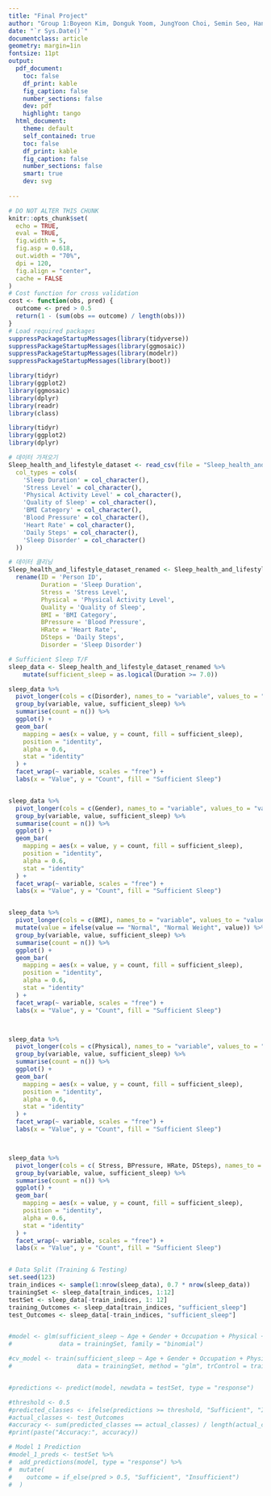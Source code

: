 ```yaml
---
title: "Final Project"
author: "Group 1:Boyeon Kim, Donguk Yoom, JungYoon Choi, Semin Seo, Hanseung Jang, Sanghyun Lee, Helena Burke, Seokyeong Park, Dahye Chung"
date: "`r Sys.Date()`"
documentclass: article
geometry: margin=1in
fontsize: 11pt
output:
  pdf_document:
    toc: false
    df_print: kable
    fig_caption: false
    number_sections: false
    dev: pdf
    highlight: tango
  html_document:
    theme: default
    self_contained: true
    toc: false
    df_print: kable
    fig_caption: false
    number_sections: false
    smart: true
    dev: svg
    
---
```


```r
# DO NOT ALTER THIS CHUNK
knitr::opts_chunk$set(
  echo = TRUE,
  eval = TRUE,
  fig.width = 5,
  fig.asp = 0.618,
  out.width = "70%",
  dpi = 120,
  fig.align = "center",
  cache = FALSE
)
# Cost function for cross validation
cost <- function(obs, pred) {
  outcome <- pred > 0.5
  return(1 - (sum(obs == outcome) / length(obs)))
}
# Load required packages
suppressPackageStartupMessages(library(tidyverse))
suppressPackageStartupMessages(library(ggmosaic))
suppressPackageStartupMessages(library(modelr))
suppressPackageStartupMessages(library(boot))
```


```r
library(tidyr)
library(ggplot2)
library(ggmosaic)
library(dplyr)
library(readr)
library(class)
```


```r
library(tidyr)
library(ggplot2)
library(dplyr)

# 데이터 가져오기
Sleep_health_and_lifestyle_dataset <- read_csv(file = "Sleep_health_and_lifestyle_dataset.csv",
  col_types = cols(
    'Sleep Duration' = col_character(),
    'Stress Level' = col_character(),
    'Physical Activity Level' = col_character(),
    'Quality of Sleep' = col_character(),
    'BMI Category' = col_character(),
    'Blood Pressure' = col_character(),
    'Heart Rate' = col_character(),
    'Daily Steps' = col_character(),
    'Sleep Disorder' = col_character()
  ))

# 데이터 클리닝
Sleep_health_and_lifestyle_dataset_renamed <- Sleep_health_and_lifestyle_dataset %>%
  rename(ID = 'Person ID',
         Duration = 'Sleep Duration',
         Stress = 'Stress Level',
         Physical = 'Physical Activity Level',
         Quality = 'Quality of Sleep',
         BMI = 'BMI Category',
         BPressure = 'Blood Pressure',
         HRate = 'Heart Rate',
         DSteps = 'Daily Steps',
         Disorder = 'Sleep Disorder')
```

```r
# Sufficient Sleep T/F
sleep_data <- Sleep_health_and_lifestyle_dataset_renamed %>%
    mutate(sufficient_sleep = as.logical(Duration >= 7.0))

sleep_data %>%
  pivot_longer(cols = c(Disorder), names_to = "variable", values_to = "value") %>%
  group_by(variable, value, sufficient_sleep) %>%
  summarise(count = n()) %>%
  ggplot() +
  geom_bar(
    mapping = aes(x = value, y = count, fill = sufficient_sleep),
    position = "identity",
    alpha = 0.6,
    stat = "identity"
  ) +
  facet_wrap(~ variable, scales = "free") +
  labs(x = "Value", y = "Count", fill = "Sufficient Sleep")


sleep_data %>%
  pivot_longer(cols = c(Gender), names_to = "variable", values_to = "value") %>%
  group_by(variable, value, sufficient_sleep) %>%
  summarise(count = n()) %>%
  ggplot() +
  geom_bar(
    mapping = aes(x = value, y = count, fill = sufficient_sleep),
    position = "identity",
    alpha = 0.6,
    stat = "identity"
  ) +
  facet_wrap(~ variable, scales = "free") +
  labs(x = "Value", y = "Count", fill = "Sufficient Sleep")


sleep_data %>%
  pivot_longer(cols = c(BMI), names_to = "variable", values_to = "value") %>%
  mutate(value = ifelse(value == "Normal", "Normal Weight", value)) %>%
  group_by(variable, value, sufficient_sleep) %>%
  summarise(count = n()) %>%
  ggplot() +
  geom_bar(
    mapping = aes(x = value, y = count, fill = sufficient_sleep),
    position = "identity",
    alpha = 0.6,
    stat = "identity"
  ) +
  facet_wrap(~ variable, scales = "free") +
  labs(x = "Value", y = "Count", fill = "Sufficient Sleep")



sleep_data %>%
  pivot_longer(cols = c(Physical), names_to = "variable", values_to = "value") %>%
  group_by(variable, value, sufficient_sleep) %>%
  summarise(count = n()) %>%
  ggplot() +
  geom_bar(
    mapping = aes(x = value, y = count, fill = sufficient_sleep),
    position = "identity",
    alpha = 0.6,
    stat = "identity"
  ) +
  facet_wrap(~ variable, scales = "free") +
  labs(x = "Value", y = "Count", fill = "Sufficient Sleep")



sleep_data %>%
  pivot_longer(cols = c( Stress, BPressure, HRate, DSteps), names_to = "variable", values_to = "value") %>%
  group_by(variable, value, sufficient_sleep) %>%
  summarise(count = n()) %>%
  ggplot() +
  geom_bar(
    mapping = aes(x = value, y = count, fill = sufficient_sleep),
    position = "identity",
    alpha = 0.6,
    stat = "identity"
  ) +
  facet_wrap(~ variable, scales = "free") +
  labs(x = "Value", y = "Count", fill = "Sufficient Sleep")


# Data Split (Training & Testing)
set.seed(123)
train_indices <- sample(1:nrow(sleep_data), 0.7 * nrow(sleep_data)) 
trainingSet <- sleep_data[train_indices, 1:12]
testSet <- sleep_data[-train_indices, 1: 12]
training_Outcomes <- sleep_data[train_indices, "sufficient_sleep"]
test_Outcomes <- sleep_data[-train_indices, "sufficient_sleep"]


#model <- glm(sufficient_sleep ~ Age + Gender + Occupation + Physical + DSteps + BMI, 
#             data = trainingSet, family = "binomial")

#cv_model <- train(sufficient_sleep ~ Age + Gender + Occupation + Physical + DSteps + BMI, 
#                  data = trainingSet, method = "glm", trControl = trainControl(method = "cv", number = 5))


#predictions <- predict(model, newdata = testSet, type = "response")

#threshold <- 0.5  
#predicted_classes <- ifelse(predictions >= threshold, "Sufficient", "Insufficient")
#actual_classes <- test_Outcomes
#accuracy <- sum(predicted_classes == actual_classes) / length(actual_classes)
#print(paste("Accuracy:", accuracy))

# Model 1 Prediction
#model_1_preds <- testSet %>%
#  add_predictions(model, type = "response") %>%
#  mutate(
#    outcome = if_else(pred > 0.5, "Sufficient", "Insufficient")
#  )

```


